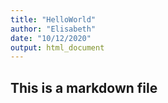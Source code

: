 ```yaml
---
title: "HelloWorld"
author: "Elisabeth"
date: "10/12/2020"
output: html_document
---
```


## This is a markdown file ##